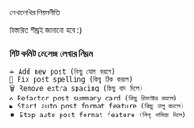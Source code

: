 

<!-- import YAML from 'yamljs';
const authors = YAML.parse(authorData); -->

<SEO pageTitle="নির্দেশনা" />
<Box maxWidth={960} margin="0 auto" padding={{ xs: 3, sm: 4 }}>

<Text variant="h2" textAlign="center">
  লেখালেখির নিয়মনীতি
</Text>
<Divider />

বিস্তারিত শীঘ্রই জানানো হবে :)

### গিট কমিট মেসেজ লেখার নিয়ম

```
➕ Add new post (কিছু যোগ করলে)
🐛 Fix post spelling (কিছু ঠিক করলে)
🗑 Remove extra spacing (কিছু বাদ দিলে)
♻️ Refactor post summary card (কিছু রিফ্যাক্টর করলে)
▶️ Start auto post format feature (কিছু চালু করলে)
⏹️ Stop auto post format feature (কিছু থামিয়ে দিলে)
```

</Box>
